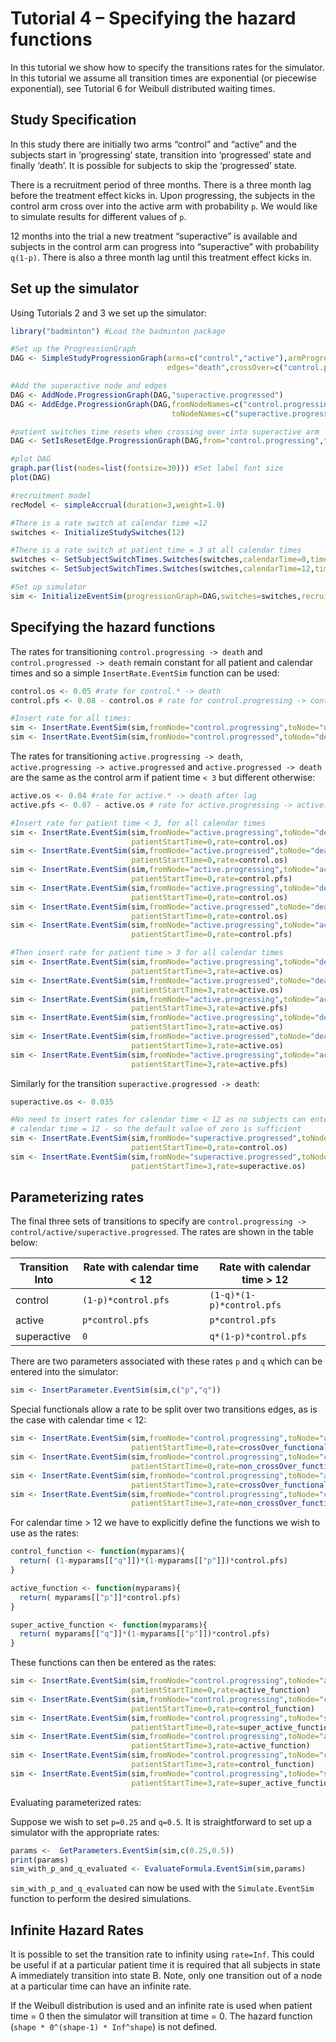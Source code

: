<!--
%\VignetteEngine{knitr::knitr}
%\VignetteIndexEntry{Tutorial 4 -- Specifying the hazard functions}
-->


Tutorial 4 -- Specifying the hazard functions
========================================================

In this tutorial we show how to specify the transitions rates for the simulator. In this tutorial we assume all transition times are exponential (or piecewise exponential), see Tutorial 6 for Weibull distributed waiting times. 

Study Specification
--------------------------------------------------------

In this study there are initially two arms "control" and "active" and the subjects start in 'progressing' state, transition into 'progressed' state and finally 'death'. It is possible for subjects to skip the 'progressed' state.

There is a recruitment period of three months. There is a three month lag before the treatment effect kicks in. Upon progressing, the subjects in the control arm cross over into the active arm with probability ```p```. We would like to simulate results for different values of ```p```.  

12 months into the trial a new treatment "superactive" is available and subjects in the control arm can progress into "superactive" with probability ```q(1-p)```. There is also a three month lag until this treatment effect kicks in. 

Set up the simulator
--------------------------------------------------------

Using Tutorials 2 and 3 we set up the simulator:
```r
library("badminton") #Load the badminton package

#Set up the ProgressionGraph
DAG <- SimpleStudyProgressionGraph(arms=c("control","active"),armProgression=c("progressing","progressed"),
                                   edges="death",crossOver=c("control.progressing","active.progressed"))

#Add the superactive node and edges
DAG <- AddNode.ProgressionGraph(DAG,"superactive.progressed")
DAG <- AddEdge.ProgressionGraph(DAG,fromNodeNames=c("control.progressing","superactive.progressed"),
                                    toNodeNames=c("superactive.progressed","death"))

#patient switches time resets when crossing over into superactive arm
DAG <- SetIsResetEdge.ProgressionGraph(DAG,from="control.progressing",to="superactive.progressed",isResetEdge=TRUE)

#plot DAG
graph.par(list(nodes=list(fontsize=30))) #Set label font size
plot(DAG)
```


```r
#recruitment model
recModel <- simpleAccrual(duration=3,weight=1.0)

#There is a rate switch at calendar time =12
switches <- InitializeStudySwitches(12)

#There is a rate switch at patient time = 3 at all calendar times
switches <- SetSubjectSwitchTimes.Switches(switches,calendarTime=0,times=3)
switches <- SetSubjectSwitchTimes.Switches(switches,calendarTime=12,times=3)

#Set up simulator
sim <- InitializeEventSim(progressionGraph=DAG,switches=switches,recruitmentModel=recModel)

```

Specifying the hazard functions
-----------------------------------------------

The rates for transitioning ```control.progressing -> death``` and ```control.progressed -> death``` remain constant for all patient and calendar times and so a simple ```InsertRate.EventSim``` function can be used:
```r
control.os <- 0.05 #rate for control.* -> death
control.pfs <- 0.08 - control.os # rate for control.progressing -> control.progressed if no crossover

#Insert rate for all times:
sim <- InsertRate.EventSim(sim,fromNode="control.progressing",toNode="death",rate=control.os)
sim <- InsertRate.EventSim(sim,fromNode="control.progressed",toNode="death",rate=control.os)
```

The rates for transitioning ```active.progressing -> death```, ```active.progressing -> active.progressed``` and ```active.progressed -> death``` are the same as the control arm if patient time ```< 3``` but different otherwise:
```r
active.os <- 0.04 #rate for active.* -> death after lag
active.pfs <- 0.07 - active.os # rate for active.progressing -> active.progressed after lag

#Insert rate for patient time < 3, for all calendar times
sim <- InsertRate.EventSim(sim,fromNode="active.progressing",toNode="death",calendarStartTime=0,
                           patientStartTime=0,rate=control.os)
sim <- InsertRate.EventSim(sim,fromNode="active.progressed",toNode="death",calendarStartTime=0,
                           patientStartTime=0,rate=control.os)
sim <- InsertRate.EventSim(sim,fromNode="active.progressing",toNode="active.progressed",calendarStartTime=0,
                           patientStartTime=0,rate=control.pfs)
sim <- InsertRate.EventSim(sim,fromNode="active.progressing",toNode="death",calendarStartTime=12,
                           patientStartTime=0,rate=control.os)
sim <- InsertRate.EventSim(sim,fromNode="active.progressed",toNode="death",calendarStartTime=12,
                           patientStartTime=0,rate=control.os)
sim <- InsertRate.EventSim(sim,fromNode="active.progressing",toNode="active.progressed",calendarStartTime=12,
                           patientStartTime=0,rate=control.pfs)

#Then insert rate for patient time > 3 for all calendar times
sim <- InsertRate.EventSim(sim,fromNode="active.progressing",toNode="death",calendarStartTime=0,
                           patientStartTime=3,rate=active.os)
sim <- InsertRate.EventSim(sim,fromNode="active.progressed",toNode="death",calendarStartTime=0,
                           patientStartTime=3,rate=active.os)
sim <- InsertRate.EventSim(sim,fromNode="active.progressing",toNode="active.progressed",calendarStartTime=0,
                           patientStartTime=3,rate=active.pfs)
sim <- InsertRate.EventSim(sim,fromNode="active.progressing",toNode="death",calendarStartTime=12,
                           patientStartTime=3,rate=active.os)
sim <- InsertRate.EventSim(sim,fromNode="active.progressed",toNode="death",calendarStartTime=12,
                           patientStartTime=3,rate=active.os)
sim <- InsertRate.EventSim(sim,fromNode="active.progressing",toNode="active.progressed",calendarStartTime=12,
                           patientStartTime=3,rate=active.pfs)

```

Similarly for the transition ```superactive.progressed -> death```:
```r
superactive.os <- 0.035 

#No need to insert rates for calendar time < 12 as no subjects can enter superactive.progressed until
# calendar time = 12 - so the default value of zero is sufficient 
sim <- InsertRate.EventSim(sim,fromNode="superactive.progressed",toNode="death",calendarStartTime=12,
                           patientStartTime=0,rate=control.os)
sim <- InsertRate.EventSim(sim,fromNode="superactive.progressed",toNode="death",calendarStartTime=12,
                           patientStartTime=3,rate=superactive.os)
```

Parameterizing rates
-------------------------------------------

The final three sets of transitions to specify are ```control.progressing -> control/active/superactive.progressed```. The rates are shown in the table below:

Transition Into | Rate with calendar time < 12 | Rate with calendar time > 12
----------------|------------------------------|-----------------------------
control         |   ```(1-p)*control.pfs```    |  ```(1-q)*(1-p)*control.pfs```
active          |   ```p*control.pfs```        |  ```p*control.pfs```
superactive     |   ```0```                    |  ```q*(1-p)*control.pfs```


There are two parameters associated with these rates ```p``` and ```q``` which can be entered into the simulator:
```r
sim <- InsertParameter.EventSim(sim,c("p","q"))
```

Special functionals allow a rate to be split over two transitions edges, as is the case with calendar time < 12:
```r
sim <- InsertRate.EventSim(sim,fromNode="control.progressing",toNode="active.progressed",calendarStartTime=0,
                           patientStartTime=0,rate=crossOver_functional("p",control.pfs))
sim <- InsertRate.EventSim(sim,fromNode="control.progressing",toNode="control.progressed",calendarStartTime=0,
                           patientStartTime=0,rate=non_crossOver_functional("p",control.pfs))
sim <- InsertRate.EventSim(sim,fromNode="control.progressing",toNode="active.progressed",calendarStartTime=0,
                           patientStartTime=3,rate=crossOver_functional("p",control.pfs))
sim <- InsertRate.EventSim(sim,fromNode="control.progressing",toNode="control.progressed",calendarStartTime=0,
                           patientStartTime=3,rate=non_crossOver_functional("p",control.pfs))
```

For calendar time > 12 we have to explicitly define the functions we wish to use as the rates:
```r
control_function <- function(myparams){
  return( (1-myparams[["q"]])*(1-myparams[["p"]])*control.pfs)
}

active_function <- function(myparams){
  return( myparams[["p"]]*control.pfs)
}

super_active_function <- function(myparams){
  return( myparams[["q"]]*(1-myparams[["p"]])*control.pfs)
}

```

These functions can then be entered as the rates:
```r
sim <- InsertRate.EventSim(sim,fromNode="control.progressing",toNode="active.progressed",calendarStartTime=12,
                           patientStartTime=0,rate=active_function)
sim <- InsertRate.EventSim(sim,fromNode="control.progressing",toNode="control.progressed",calendarStartTime=12,
                           patientStartTime=0,rate=control_function)
sim <- InsertRate.EventSim(sim,fromNode="control.progressing",toNode="superactive.progressed",calendarStartTime=12,
                           patientStartTime=0,rate=super_active_function)
sim <- InsertRate.EventSim(sim,fromNode="control.progressing",toNode="active.progressed",calendarStartTime=12,
                           patientStartTime=3,rate=active_function)
sim <- InsertRate.EventSim(sim,fromNode="control.progressing",toNode="control.progressed",calendarStartTime=12,
                           patientStartTime=3,rate=control_function)
sim <- InsertRate.EventSim(sim,fromNode="control.progressing",toNode="superactive.progressed",calendarStartTime=12,
                           patientStartTime=3,rate=super_active_function)
```

Evaluating parameterized rates:

Suppose we wish to set ```p=0.25``` and ```q=0.5```. It is straightforward to set up a simulator with the appropriate rates:
```r
params <-  GetParameters.EventSim(sim,c(0.25,0.5))
print(params)
sim_with_p_and_q_evaluated <- EvaluateFormula.EventSim(sim,params)
```

```sim_with_p_and_q_evaluated``` can now be used with the ```Simulate.EventSim``` function to perform the desired simulations.

Infinite Hazard Rates
----------------------------------------

It is possible to set the transition rate to infinity using ```rate=Inf```. This could be useful if at a particular patient time it is required that all subjects in state A immediately transition into state B. Note, only one transition out of a node at a particular time can have an infinite rate.

If the Weibull distribution is used and an infinite rate is used when patient time = 0 then the simulator will transition at time = 0. The hazard function (```shape * 0^(shape-1) * Inf^shape```) is not defined.


